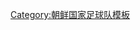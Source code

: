 {{National squad
 | name      = 2016年亞足聯U23錦標賽朝鮮參賽名單
 | bg        = red
 | fg        = white
 | flag      = North Korea
 | country   = 朝鲜
 | team link = 朝鲜国家奥运足球队
 | comp link = 2016年亞足聯U23錦標賽
 | comp      = 2016年亞足聯U23錦標賽
 | p1        = [[安大成]]
 | p2        = [[鄭光石]]
 | p3        = [[洪鎮成]]
 | p4        = [[姜日南]]
 | p5        = [[張國哲]]<small> ([[隊長 (足球)|隊長]])</small>
 | p6        = [[李日俊]]
 | p7        = [[趙光 (足球運動員)|趙光]]
 | p8        = [[李恩哲]]
 | p9        = [[金勇日]]
 | p10       = [[金柱成]] 
 | p11       = [[張億哲]]
 | p12       = [[李亨進]]
 | p13       = [[張赫 (足球運動員)|張赫]]
 | p14       = [[尹日光]]
 | p15       = [[徐正赫]]
 | p16       = [[朴明成]]
 | p17       = [[金哲范]]
 | p18       = [[金光哲]]
 | p19       = [[姜勇進]]
 | p20       = [[徐景進]]
 | p21       = [[韓成奐]]
 | p22       = [[朱正哲]]
 | coach     = [[尹正水]]
}}<noinclude>
[[Category:朝鲜国家足球队模板]]
</noinclude>